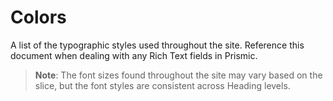 

<Meta title="Style Guide/Typography" />

# Colors

A list of the typographic styles used throughout the site. Reference this
document when dealing with any Rich Text fields in Prismic.

> **Note**: The font sizes found throughout the site may vary based on the
> slice, but the font styles are consistent across Heading levels.

<Typography />
